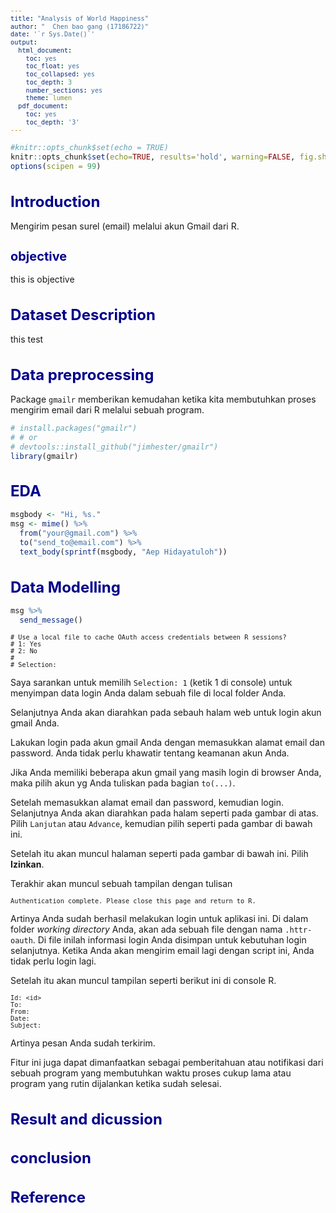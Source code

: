 ```yaml
---
title: "Analysis of World Happiness"
author: "  Chen bao gang (17186722)"
date: '`r Sys.Date()`'
output:
  html_document:
    toc: yes
    toc_float: yes
    toc_collapsed: yes
    toc_depth: 3
    number_sections: yes
    theme: lumen
  pdf_document:
    toc: yes
    toc_depth: '3'
---
```

<style type="text/css">

body{ /* Normal  */
      font-size: 14px;
  }
td {  /* Table  */
  font-size: 12px;
}
h1.title {
  font-size: 38px;
  color: lightblue;
  font-weight: bold;
}
h1 { /* Header 1 */
  font-size: 24px;
  color: DarkBlue;
}
h2 { /* Header 2 */
  font-size: 20px;
  color: DarkBlue;
}
h3 { /* Header 3 */
  font-size: 16px;
#  font-family: "Times New Roman", Times, serif;
  color: DarkBlue;
}
h4 { /* Header 4 */
  font-size: 14px;
  color: DarkBlue;
}
code.r{ /* Code block */
    font-size: 12px;
}
pre { /* Code block - determines code spacing between lines */
    font-size: 12px;
}
</style>


```r
#knitr::opts_chunk$set(echo = TRUE)
knitr::opts_chunk$set(echo=TRUE, results='hold', warning=FALSE, fig.show='hold', message=FALSE) 
options(scipen = 99)
```



# Introduction

Mengirim pesan surel (email) melalui akun Gmail dari R.

## objective

this is objective

# Dataset Description
this test

# Data preprocessing

Package `gmailr` memberikan kemudahan ketika kita membutuhkan proses mengirim email dari R melalui sebuah program.

```r
# install.packages("gmailr")
# # or
# devtools::install_github("jimhester/gmailr")
library(gmailr)
```

# EDA

```r
msgbody <- "Hi, %s."
msg <- mime() %>%
  from("your@gmail.com") %>%
  to("send_to@email.com") %>%
  text_body(sprintf(msgbody, "Aep Hidayatuloh"))
```

# Data Modelling

```r
msg %>% 
  send_message()
```

```
# Use a local file to cache OAuth access credentials between R sessions?
# 1: Yes
# 2: No
# 
# Selection: 
```


Saya sarankan untuk memilih `Selection: 1` (ketik 1 di console) untuk menyimpan data login Anda dalam sebuah file di local folder Anda.

Selanjutnya Anda akan diarahkan pada sebauh halam web untuk login akun gmail Anda.

Lakukan login pada akun gmail Anda dengan memasukkan alamat email dan password. Anda tidak perlu khawatir tentang keamanan akun Anda. 


Jika Anda memiliki beberapa akun gmail yang masih login di browser Anda, maka pilih akun yg Anda tuliskan pada bagian `to(...)`.



Setelah memasukkan alamat email dan password, kemudian login. Selanjutnya Anda akan diarahkan pada halam seperti pada gambar di atas. Pilih `Lanjutan` atau `Advance`, kemudian pilih seperti pada gambar di bawah ini.



Setelah itu akan muncul halaman seperti pada gambar di bawah ini. Pilih **Izinkan**.


Terakhir akan muncul sebuah tampilan dengan tulisan 

```
Authentication complete. Please close this page and return to R.
```

Artinya Anda sudah berhasil melakukan login untuk aplikasi ini. Di dalam folder *working directory* Anda, akan ada sebuah file dengan nama `.httr-oauth`. Di file inilah informasi login Anda disimpan untuk kebutuhan login selanjutnya. Ketika Anda akan mengirim email lagi dengan script ini, Anda tidak perlu login lagi.

Setelah itu akan muncul tampilan seperti berikut ini di console R.

```
Id: <id>
To: 
From: 
Date: 
Subject:
```

Artinya pesan Anda sudah terkirim.

Fitur ini juga dapat dimanfaatkan sebagai pemberitahuan atau notifikasi dari sebuah program yang membutuhkan waktu proses cukup lama atau program yang rutin dijalankan ketika sudah selesai.


# Result and dicussion


# conclusion

# Reference